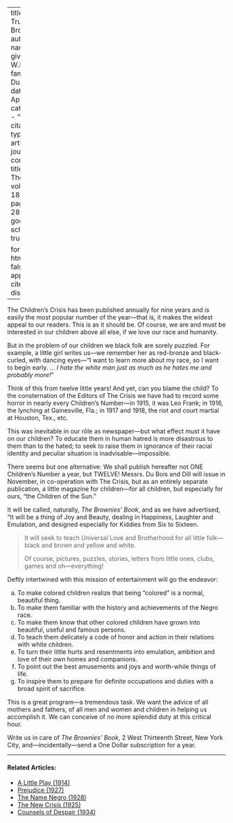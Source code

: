 
---
title: 'The True Brownies'
author:
  - name:
      given: W.E.B.
      family: Du Bois
date: Apr. 1919
categories: 
  - ""
citation: 
  type: article-journal
  container-title: The Crisis
  volume: 18
  issue: 6
  page: 285-286
google-scholar: true

format:
  html:
    toc: false
    appendix-cite-as: display
---



The Children's <span class = "small-caps"> Crisis</span> has been published annually for nine years and is easily the most popular number of the year---that is, it makes the widest appeal to our readers. This is as it should be. Of course, we are and must be interested in our children above all else, if we love our race and humanity.

But in the problem of our children we black folk are sorely puzzled. For example, a little girl writes us---we remember her as red-bronze and black-curled, with dancing eyes---"I want to learn more about my race, so I want to begin early. … *I hate the white man just as much as he hates me and probably more!*"

Think of this from twelve little years! And yet, can you blame the child? To the consternation of the Editors of <span class = "small-caps">The Crisis</span> we have had to record some horror in nearly every Children's Number---in 1915, it was Leo Frank; in 1916, the lynching at Gainesville, Fla.; in 1917 and 1918, the riot and court martial at Houston, Tex., etc.

This was inevitable in our rôle as newspaper---but what effect must it have on our children? To educate them in human hatred is more disastrous to them than to the hated; to seek to raise them in ignorance of their racial identity and peculiar situation is inadvisable---impossible.

There seems but one alternative: We shall publish hereafter not ONE Children's Number a year, but TWELVE! Messrs. Du Bois and Dill will issue in November, in co-operation with <span class = "small-caps">The Crisis</span>, but as an entirely separate publication, a little magazine for children---for all children, but especially for ours, "the Children of the Sun."

It will be called, naturally, *The Brownies' Book*, and as we have advertised, "It will be a thing of Joy and Beauty, dealing in Happiness, Laughter and Emulation, and designed especially for Kiddies from Six to Sixteen.

> It will seek to teach Universal Love and Brotherhood for all little folk---black and brown and yellow and white.  <p> Of course, pictures, puzzles, stories, letters from little ones, clubs, games and oh---everything!

Deftly intertwined with this mission of entertainment will go the endeavor:
<ol type="a">
<li> To make colored children realize that being "colored" is a normal, beautiful thing.  
<li>   To make them familiar with the history and achievements of the Negro race.  
<li>   To make them know that other colored children have grown into beautiful, useful and famous persons.  
<li>  To teach them delicately a code of honor and action in their relations with white children.  
<li>  To turn their little hurts and resentments into emulation, ambition and love of their own homes and companions.  
<li> To point out the best amusements and joys and worth-while things of life.  
<li>  To inspire them to prepare for definite occupations and duties with a broad spirit of sacrifice.  
</ol>

This is a great program---a tremendous task. We want the advice of all mothers and fathers, of all men and women and children in helping us accomplish it. We can conceive of no more splendid duty at this critical hour.

Write us in care of *The Brownies' Book*, 2 West Thirteenth Street, New York City, and---incidentally---send a One Dollar subscription for a year.

<!-- Similar articles start here -->
<div  class="clear-wrap"></div>
<hr>
#### Related Articles:

* [A Little Play (1914)](/Volumes/07/05/a_little_play.html)
* [Prejudice (1927)](/Volumes/34/09/prejudice.html)
* [The Name Negro (1928)](/Volumes/35/03/name_negro.html)
* [The New Crisis (1925)](/Volumes/30/01/new_crisis.html)
* [Counsels of Despair (1934)](/Volumes/41/06/counsels_of_despair.html)

<!-- Similar articles end here -->